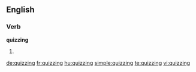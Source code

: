 ==English==

===Verb===
'''quizzing'''
# {{present participle of|quiz}}

[[de:quizzing]]
[[fr:quizzing]]
[[hu:quizzing]]
[[simple:quizzing]]
[[te:quizzing]]
[[vi:quizzing]]
